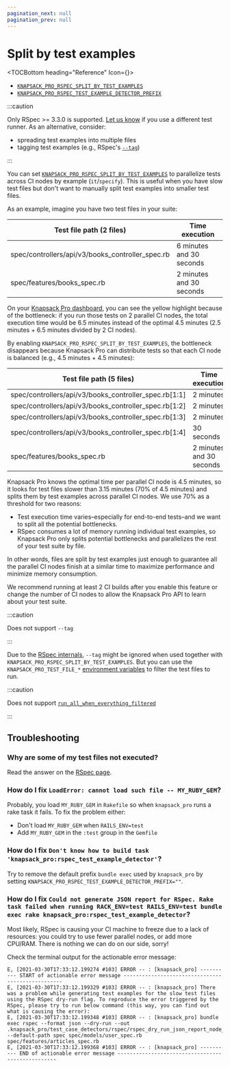 ```yaml
---
pagination_next: null
pagination_prev: null
---
```


# Split by test examples


<TOCBottom heading="Reference" Icon={<IconExternalLink />}>

- [`KNAPSACK_PRO_RSPEC_SPLIT_BY_TEST_EXAMPLES`](reference.md#knapsack_pro_rspec_split_by_test_examples-rspec)
- [`KNAPSACK_PRO_RSPEC_TEST_EXAMPLE_DETECTOR_PREFIX`](reference.md#knapsack_pro_rspec_test_example_detector_prefix-rspec)

</TOCBottom>

:::caution

Only RSpec >= 3.3.0 is supported. [Let us know](https://knapsackpro.com/contact) if you use a different test runner. As an alternative, consider:

- spreading test examples into multiple files
- tagging test examples (e.g., RSpec's [`--tag`](rspec.mdx#run-a-subset-of-tests))

:::

You can set [`KNAPSACK_PRO_RSPEC_SPLIT_BY_TEST_EXAMPLES`](reference.md#knapsack_pro_rspec_split_by_test_examples-rspec) to parallelize tests across CI nodes by example (`it`/`specify`). This is useful when you have slow test files but don't want to manually split test examples into smaller test files.

As an example, imagine you have two test files in your suite:

<div style={{ overflowX: 'auto' }}>
  <table style={{ width: '100%', display: 'table' }}>
    <thead>
      <tr>
        <th style={{ whiteSpace: 'nowrap' }}>Test file path (2 files)</th>
        <th style={{ width: '250px', whiteSpace: 'nowrap' }}>Time execution</th>
      </tr>
    </thead>
    <tbody>
      <tr style={{ backgroundColor: '#fcf8e3' }}>
        <td style={{ whiteSpace: 'nowrap' }}>spec/controllers/api/v3/books_controller_spec.rb</td>
        <td style={{ width: '250px', whiteSpace: 'nowrap' }}>
          6 minutes and 30 seconds
        </td>
      </tr>
      <tr>
        <td style={{ whiteSpace: 'nowrap' }}>spec/features/books_spec.rb</td>
        <td style={{ width: '250px', whiteSpace: 'nowrap' }}>
          2 minutes and 30 seconds
        </td>
      </tr>
    </tbody>
  </table>
</div>

On your [Knapsack Pro dashboard](../overview/index.mdx#dashboard), you can see the yellow highlight because of the bottleneck: if you run those tests on 2 parallel CI nodes, the total execution time would be 6.5 minutes instead of the optimal 4.5 minutes (2.5 minutes + 6.5 minutes divided by 2 CI nodes).

By enabling `KNAPSACK_PRO_RSPEC_SPLIT_BY_TEST_EXAMPLES`, the bottleneck disappears because Knapsack Pro can distribute tests so that each CI node is balanced (e.g., 4.5 minutes + 4.5 minutes):

<div style={{ overflowX: 'auto' }}>
  <table style={{ width: '100%', display: 'table' }}>
    <thead>
      <tr>
        <th style={{ whiteSpace: 'nowrap' }}>Test file path (5 files)</th>
        <th style={{ whiteSpace: 'nowrap' }}>Time execution</th>
      </tr>
    </thead>
    <tbody>
      <tr>
        <td style={{ whiteSpace: 'nowrap' }}>spec/controllers/api/v3/books_controller_spec.rb[1:1]</td>
        <td style={{ width: '250px', whiteSpace: 'nowrap' }}>
          2 minutes
        </td>
      </tr>
      <tr>
        <td style={{ whiteSpace: 'nowrap' }}>spec/controllers/api/v3/books_controller_spec.rb[1:2]</td>
        <td style={{ width: '250px', whiteSpace: 'nowrap' }}>
          2 minutes
        </td>
      </tr>
      <tr>
        <td style={{ whiteSpace: 'nowrap' }}>spec/controllers/api/v3/books_controller_spec.rb[1:3]</td>
        <td style={{ width: '250px', whiteSpace: 'nowrap' }}>
          2 minutes
        </td>
      </tr>
      <tr>
        <td style={{ whiteSpace: 'nowrap' }}>spec/controllers/api/v3/books_controller_spec.rb[1:4]</td>
        <td style={{ width: '250px', whiteSpace: 'nowrap' }}>
          30 seconds
        </td>
      </tr>
      <tr>
        <td style={{ whiteSpace: 'nowrap' }}>spec/features/books_spec.rb</td>
        <td style={{ width: '250px', whiteSpace: 'nowrap' }}>
          2 minutes and 30 seconds
        </td>
      </tr>
    </tbody>
  </table>
</div>

Knapsack Pro knows the optimal time per parallel CI node is 4.5 minutes, so it looks for test files slower than 3.15 minutes (70% of 4.5 minutes) and splits them by test examples across parallel CI nodes. We use 70% as a threshold for two reasons:

- Test execution time varies–especially for end-to-end tests–and we want to split all the potential bottlenecks.
- RSpec consumes a lot of memory running individual test examples, so Knapsack Pro only splits potential bottlenecks and parallelizes the rest of your test suite by file.

In other words, files are split by test examples just enough to guarantee all the parallel CI nodes finish at a similar time to maximize performance and minimize memory consumption.

We recommend running at least 2 CI builds after you enable this feature or change the number of CI nodes to allow the Knapsack Pro API to learn about your test suite.

:::caution

Does not support `--tag`

:::

Due to the [RSpec internals](https://github.com/rspec/rspec-core/issues/2522), `--tag` might be ignored when used together with `KNAPSACK_PRO_RSPEC_SPLIT_BY_TEST_EXAMPLES`. But you can use the `KNAPSACK_PRO_TEST_FILE_*` [environment variables](reference.md) to filter the test files to run.

:::caution

Does not support [`run_all_when_everything_filtered`](rspec.mdx#some-of-my-test-files-are-not-executed)

:::

## Troubleshooting

### Why are some of my test files not executed?

Read the answer on the [RSpec page](rspec.mdx#some-of-my-test-files-are-not-executed).

### How do I fix `LoadError: cannot load such file -- MY_RUBY_GEM`?

Probably, you load `MY_RUBY_GEM` in `Rakefile` so when `knapsack_pro` runs a rake task it fails. To fix the problem either:

- Don't load `MY_RUBY_GEM` when `RAILS_ENV=test`
- Add `MY_RUBY_GEM` in the `:test` group in the `Gemfile`

### How do I fix `Don't know how to build task 'knapsack_pro:rspec_test_example_detector'`?

Try to remove the default prefix `bundle exec` used by `knapsack_pro` by setting `KNAPSACK_PRO_RSPEC_TEST_EXAMPLE_DETECTOR_PREFIX=""`.

### How do I fix `Could not generate JSON report for RSpec. Rake task failed when running RACK_ENV=test RAILS_ENV=test bundle exec rake knapsack_pro:rspec_test_example_detector`?

Most likely, RSpec is causing your CI machine to freeze due to a lack of resources: you could try to use fewer parallel nodes, or add more CPU/RAM. There is nothing we can do on our side, sorry!

Check the terminal output for the actionable error message:

```
E, [2021-03-30T17:33:12.199274 #103] ERROR -- : [knapsack_pro] ---------- START of actionable error message --------------------------------------------------
E, [2021-03-30T17:33:12.199329 #103] ERROR -- : [knapsack_pro] There was a problem while generating test examples for the slow test files using the RSpec dry-run flag. To reproduce the error triggered by the RSpec, please try to run below command (this way, you can find out what is causing the error):
E, [2021-03-30T17:33:12.199348 #103] ERROR -- : [knapsack_pro] bundle exec rspec --format json --dry-run --out .knapsack_pro/test_case_detectors/rspec/rspec_dry_run_json_report_node_0.json --default-path spec spec/models/user_spec.rb spec/features/articles_spec.rb
E, [2021-03-30T17:33:12.199368 #103] ERROR -- : [knapsack_pro] ---------- END of actionable error message --------------------------------------------------
```
